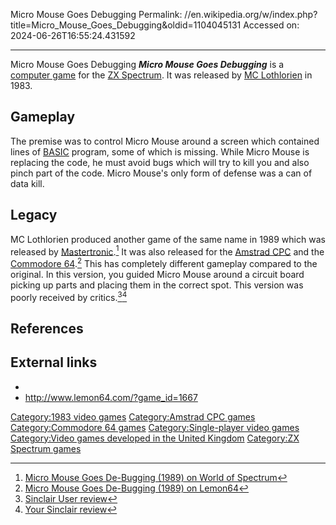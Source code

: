 Micro Mouse Goes Debugging
Permalink: //en.wikipedia.org/w/index.php?title=Micro_Mouse_Goes_Debugging&oldid=1104045131
Accessed on: 2024-06-26T16:55:24.431592



------
Micro Mouse Goes Debugging
{{Infobox video game
| title = Micro Mouse Goes Debugging
|developer = Steve Hughes
|publisher = [[MC Lothlorien]]
|designer = 
|engine = 
|released = 1983
|genre = 
|modes = [[Single player]]
|platforms = [[ZX Spectrum]] 16K, 48K [[Commodore 64]]
}}
'''''Micro Mouse Goes Debugging''''' is a [[PC game|computer game]] for the [[ZX Spectrum]]. It was released by [[MC Lothlorien]] in 1983.

==Gameplay==
The premise was to control Micro Mouse around a screen which contained lines of [[BASIC]] program, some of which is missing. While Micro Mouse is replacing the code, he must avoid bugs which will try to kill you and also pinch part of the code. Micro Mouse's only form of defense was a can of data kill.

==Legacy==
MC Lothlorien produced another game of the same name in 1989 which was released by [[Mastertronic]].<ref>[http://www.worldofspectrum.org/infoseekid.cgi?id=0011899 Micro Mouse Goes De-Bugging (1989) on World of Spectrum]</ref> It was also released for the [[Amstrad CPC]] and the [[Commodore 64]].<ref>[http://www.lemon64.com/?game_id=1666 Micro Mouse Goes De-Bugging (1989) on Lemon64]</ref> This has completely different gameplay compared to the original.  In this version, you guided Micro Mouse around a circuit board picking up parts and placing them in the correct spot.  This version was poorly received by critics.<ref>[http://www.worldofspectrum.org/showmag.cgi?mag=SinclairUser/Issue100/Pages/SinclairUser10000020.jpg Sinclair User review]</ref><ref>[http://www.worldofspectrum.org/showmag.cgi?mag=YourSinclair/Issue55/Pages/YourSinclair5500075.jpg Your Sinclair review]</ref>

==References==
{{Reflist}}

== External links ==
*{{WoS game|id=0003181}}
*http://www.lemon64.com/?game_id=1667

[[Category:1983 video games]]
[[Category:Amstrad CPC games]]
[[Category:Commodore 64 games]]
[[Category:Single-player video games]]
[[Category:Video games developed in the United Kingdom]]
[[Category:ZX Spectrum games]]


{{action-videogame-stub}}